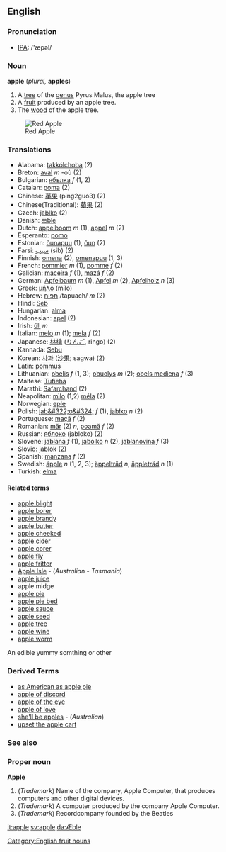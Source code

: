 == English ==
=== Pronunciation ===
* [[IPA]]: /'æpəl/
=== Noun ===
[[Category:English fruit nouns]]
'''apple''' (''plural,'' '''apples''')
# A [[tree]] of the [[genus]] Pyrus Malus, the apple tree
# A [[fruit]] produced by an apple tree.
# The [[wood]] of the apple tree.
[[Image:Apple 26.jpg|thumb|Red Apple]]

=== Translations ===

*Alabama: [[takkólchoba]] (2)
*Breton: [[aval]] ''m'' -où (2)
*Bulgarian: [[ябълка]] ''f'' (1, 2)
*Catalan: [[poma]] (2)
*Chinese: [[苹果]] (ping2guo3) (2)
*Chinese(Traditional): [[蘋果]] (2)
*Czech: [[jablko]] (2)
*Danish: [[æble]]
*Dutch: [[appelboom]] ''m'' (1), [[appel]] ''m'' (2)
*Esperanto: [[pomo]]
*Estonian: [[õunapuu]] (1), [[õun]] (2)
*Farsi: [[سیب]] (sib) (2)
*Finnish: [[omena]] (2), [[omenapuu]] (1, 3)
*French: [[:fr:pommier|pommier]] ''m'' (1), [[pomme]] ''f'' (2)
*Galician: [[maceira]] ''f'' (1), [[mazá]] ''f'' (2)
*German: [[Apfelbaum]] ''m'' (1), [[Apfel]] ''m'' (2), [[Apfelholz]] ''n'' (3)
*Greek: [[μήλο]] (mílo)
*Hebrew: [[:he:תפוח|תפוח]] /tapuach/ ''m'' (2)
*Hindi: [[Seb]]
*Hungarian: [[alma]]
*Indonesian: [[apel]] (2)
*Irish: [[úll]] ''m''
*Italian: [[melo]] ''m'' (1); [[mela]] ''f'' (2)
*Japanese: [[林檎]] ([[りんご]], ringo) (2)
*Kannada: [[Sebu]]
*Korean: [[사과]] ([[沙果]]; sagwa) (2)
*Latin: [[pommus]]
*Lithuanian: [[obelis]] ''f'' (1, 3); [[obuolys]] ''m'' (2); [[obels mediena]] ''f'' (3)
*Maltese: [[Tufieha]]
*Marathi: [[Safarchand]] (2)
*Neapolitan: [[mìlo]] (1,2) [[méla]] (2)
*Norwegian: [[eple]]
*Polish: [[jab&#322;o&#324;]] ''f'' (1), [[jabłko]] ''n'' (2)
*Portuguese: [[maçã]] ''f'' (2)
*Romanian: [[măr]] (2) ''n'', [[poamă]] ''f'' (2)
*Russian: [[яблоко]] (jabloko) (2)
*Slovene: [[jablana]] ''f'' (1), [[jabolko]] ''n'' (2), [[jablanovina]] ''f'' (3)
*Slovio: [[jablok]] (2)
*Spanish: [[manzana]] ''f'' (2)
*Swedish: [[äpple]] ''n'' (1, 2, 3); [[äppelträd]] ''n'', [[äppleträd]] ''n'' (1)
*Turkish: [[elma]]

==== Related terms ====
*[[apple blight]]
*[[apple borer]]
*[[apple brandy]]
*[[apple butter]]
*[[apple cheeked]]
*[[apple cider]]
*[[apple corer]]
*[[apple fly]]
*[[apple fritter]]
*[[Apple Isle]] - (''Australian - Tasmania'')
*[[apple juice]]
*apple midge
*[[apple pie]]
*[[apple pie bed]]
*[[apple sauce]]
*[[apple seed]]
*[[apple tree]]
*[[apple wine]]
*[[apple worm]]

An edible yummy somthing or other

=== Derived Terms ===
*[[as American as apple pie]]
*[[apple of discord]]
*[[apple of the eye]]
*[[apple of love]]
*[[she'll be apples]] - (''Australian'')
*[[upset the apple cart]]
=== See also ===
{{pedialite}}
=== Proper noun ===
'''Apple'''
#(''Trademark'') Name of the company, Apple Computer, that produces computers and other digital devices.
#(''Trademark'') A computer produced by the company Apple Computer.
#(''Trademark'') Recordcompany founded by the Beatles


[[it:apple]]
[[sv:apple]]
[[da:Æble]]
{{BE-ready}}